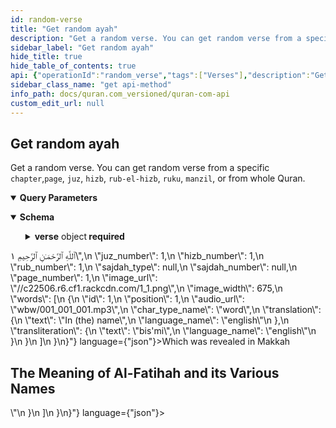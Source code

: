 ```yaml
---
id: random-verse
title: "Get random ayah"
description: "Get a random verse. You can get random verse from a specific `chapter`,`page`, `juz`, `hizb`, `rub-el-hizb`, `ruku`, `manzil`, or from whole Quran."
sidebar_label: "Get random ayah"
hide_title: true
hide_table_of_contents: true
api: {"operationId":"random_verse","tags":["Verses"],"description":"Get a random verse. You can get random verse from a specific `chapter`,`page`, `juz`, `hizb`, `rub-el-hizb`, `ruku`, `manzil`, or from whole Quran.","parameters":[{"name":"language","in":"query","description":"Language to fetch word translation in specific language.","schema":{"type":"string","default":"en"}},{"name":"words","in":"query","description":"Include words of each ayah? \n\n0 or false will not include words.\n\n1 or true will include the words.","schema":{"type":"string","enum":[true,false],"default":true}},{"name":"translations","in":"query","description":"comma separated ids of translations to load for each ayah.","schema":{"type":"string"}},{"name":"audio","in":"query","description":"Id of recitation if you want to load audio of each ayah.","schema":{"type":"integer"}},{"name":"tafsirs","in":"query","description":"Comma separated ids of tafisrs to load for each ayah if you want to load tafisrs.","schema":{"type":"string"}},{"name":"word_fields","in":"query","description":"Comma separated list of word fields if you want to add more fields for each word. ","schema":{"type":"string"}},{"name":"translation_fields","in":"query","description":"Comma separated list of translation fields if you want to add more fields for each translation. ","schema":{"type":"string"}},{"name":"fields","in":"query","description":"comma separated  list of ayah fields.","schema":{"type":"string"}}],"responses":{"200":{"description":"","content":{"application/json":{"schema":{"type":"object","properties":{"verse":{"title":"Verse","type":"object","properties":{"id":{"type":"integer"},"chapter_id":{"type":"integer","description":"Chapter number of this verse"},"verse_number":{"type":"integer"},"verse_key":{"type":"string","description":"key of the verse, key is generated using chapter number and ayah number. e.g 1:1 is first ayah of first surah."},"verse_index":{"type":"integer"},"text_uthmani":{"type":"string","description":"Ayah text in Uthmani Script.\n\nUthmani script is an old-fashion script used by the third Caliph, Uthman, to produce the first standard quran manuscript."},"text_uthmani_simple":{"type":"string","description":"Uthmani script diacritic marks "},"text_imlaei":{"type":"string","description":"Ayah text in Imla'ei script.\n\nImla'ei script, is the modern Arabic writing style which is currently in use."},"text_imlaei_simple":{"type":"string"},"text_indopak":{"type":"string"},"text_uthmani_tajweed":{"type":"string"},"juz_number":{"type":"integer"},"hizb_number":{"type":"integer"},"rub_number":{"type":"integer"},"sajdah_type":{"nullable":true},"sajdah_number":{"nullable":true},"page_number":{"type":"integer","description":"page_number is deperacted, please use `v1_page` instead.","minimum":1,"maximum":604},"image_url":{"type":"string"},"image_width":{"type":"integer"},"words":{"type":"array","items":{"title":"Word","type":"object","properties":{"id":{"type":"integer"},"position":{"type":"integer","description":"Word position within ayah"},"text_uthmani":{"type":"string","description":"Word text in Uthmanic script"},"text_indopak":{"type":"string"},"text_imlaei":{"type":"string","description":"Word text in simple/Imlaei script"},"verse_key":{"type":"string"},"page_number":{"type":"integer","description":"page_number is deperacted, please use `v1_page` instead.","minimum":1,"maximum":604},"line_number":{"type":"integer","description":"Line number in the Muhsaf for this word"},"audio_url":{"type":"string"},"location":{"type":"string"},"char_type_name":{"type":"string"},"code_v1":{"type":"string","description":"glyph code that you can use to render the word using QCF  v1 font."},"code_v2":{"type":"string","description":"glyph code that you can use to render the word using QCF  v2 font."},"translation":{"type":"object","properties":{"text":{"type":"string"},"language_name":{"type":"string"}}},"transliteration":{"type":"object","properties":{"text":{"type":"string"},"language_name":{"type":"string"}}},"v1_page":{"type":"integer","description":"Madani Muhsaf Page number for v1 font. If `v1_page` value is 2, that means you'll use page 2 font file to render this word using v1 glyph codes.","minimum":1,"maximum":604},"v2_page":{"type":"integer","description":"Madani Muhsaf Page number for v2 font. If `v2_page` value is 2, that means you'll use page 2 font file to render this ayah using v2 glyph codes.","minimum":1,"maximum":604}},"required":["position","audio_url","char_type_name","translation","transliteration"],"example":{"id":1,"position":1,"text_uthmani":"بِسْمِ","text_indopak":"بِسۡمِ","text_imlaei":"بِسْمِ","verse_key":"1:1","page_number":1,"line_number":2,"audio_url":"wbw/001_001_001.mp3","location":"1:1:1","char_type_name":"word","code_v1":"&#xfb51;","translation":{"text":"In (the) name","language_name":"english"},"transliteration":{"text":"bis'mi","language_name":"english"}}}},"audio":{"title":"AudioFile","type":"object","properties":{"url":{"type":"string"},"duration":{"type":"number"},"format":{"type":"string"},"segments":{"type":"array","items":{}}},"example":{"url":"https://verses.quran.foundation/AbdulBaset/Mujawwad/mp3/001001.mp3","duration":6,"format":"mp3","segments":[[[0,120,-1],[120,420,0],[540,810,1],[1350,1006,2],[2356,2454,3],[4810,390,-1]]]}},"translations":{"type":"array","items":{"title":"Translation","type":"object","properties":{"resource_id":{"type":"integer"},"resource_name":{"type":"string"},"id":{"type":"integer"},"text":{"type":"string","description":"Text of the translation, text could have HTML tags for formatting and footnotes. "},"verse_id":{"type":"integer"},"language_id":{"type":"integer"},"language_name":{"type":"string"},"verse_key":{"type":"string"},"chapter_id":{"type":"integer"},"verse_number":{"type":"integer"},"juz_number":{"type":"integer"},"hizb_number":{"type":"integer"},"rub_number":{"type":"integer"},"page_number":{"type":"integer"}},"required":["resource_id","text"],"example":{"resource_id":131,"resource_name":"Dr. Mustafa Khattab, the Clear Quran","id":903958,"text":"In the Name of Allah—the Most Compassionate, Most Merciful.","verse_id":1,"language_id":38,"language_name":"english","verse_key":"1:1","chapter_id":1,"verse_number":1,"juz_number":1,"hizb_number":1,"rub_number":1,"page_number":1}}},"code_v1":{"type":"string","description":"Glyphs codes for QCF v1 fonts"},"code_v2":{"type":"string","description":"Glyphs codes for QCF v2 fonts"},"v1_page":{"type":"integer","description":"Madani Muhsaf Page number for v1 font. If `v1_page` value is 2, that means you'll use page 2 font file to render this ayah using v1 glyph codes.","minimum":1,"maximum":604},"v2_page":{"type":"integer","description":"Madani Muhsaf Page number for v2 font. If `v2_page` value is 2, that means you'll use page 2 font file to render this ayah using v2 glyph codes.","minimum":1,"maximum":604}},"required":["id","verse_number","verse_key","juz_number","hizb_number","rub_number","sajdah_type","sajdah_number","page_number"],"example":{"id":1,"chapter_id":1,"verse_number":1,"verse_key":"1:1","verse_index":1,"text_uthmani":"بِسْمِ ٱللَّهِ ٱلرَّحْمَـٰنِ ٱلرَّحِيمِ","text_uthmani_simple":"بسم الله الرحمن الرحيم","text_imlaei":"بِسْمِ اللَّهِ الرَّحْمَٰنِ الرَّحِيمِ","text_imlaei_simple":"بسم الله الرحمن الرحيم","text_indopak":"بِسۡمِ اللهِ الرَّحۡمٰنِ الرَّحِيۡمِ","text_uthmani_tajweed":"بِسْمِ <tajweed class=ham_wasl>ٱ</tajweed>للَّهِ <tajweed class=ham_wasl>ٱ</tajweed><tajweed class=laam_shamsiyah>ل</tajweed>رَّحْمَ<tajweed class=madda_normal>ـٰ</tajweed>نِ <tajweed class=ham_wasl>ٱ</tajweed><tajweed class=laam_shamsiyah>ل</tajweed>رَّح<tajweed class=madda_permissible>ِي</tajweed>مِ <span class=end>١</span>","juz_number":1,"hizb_number":1,"rub_number":1,"sajdah_type":null,"sajdah_number":null,"page_number":1,"image_url":"//c22506.r6.cf1.rackcdn.com/1_1.png","image_width":675,"words":[{"id":1,"position":1,"audio_url":"wbw/001_001_001.mp3","char_type_name":"word","translation":{"text":"In (the) name","language_name":"english"},"transliteration":{"text":"bis'mi","language_name":"english"}}]}}},"required":["verse"]},"examples":{"response":{"value":{"verse":{"id":1,"verse_number":1,"page_number":1,"verse_key":"1:1","juz_number":1,"hizb_number":1,"rub_el_hizb_number":1,"sajdah_type":null,"sajdah_number":null,"words":[{"id":1,"position":1,"audio_url":"wbw/001_001_001.mp3","char_type_name":"word","line_number":2,"page_number":1,"code_v1":"&#xfb51;","translation":{"text":"In (the) name","language_name":"english"},"transliteration":{"text":"bis'mi","language_name":"english"}}],"translations":[{"resource_id":131,"text":"In the Name of Allah—the Most Compassionate, Most Merciful."}],"tafsirs":[{"id":82641,"language_name":"english","name":"Tafsir Ibn Kathir","text":"<h2 class=\"title\">Which was revealed in Makkah</h2><h2 class=\"title\">The Meaning of Al-Fatihah and its Various Names</h2>"}]}}}}}}}},"method":"get","path":"/verses/random","servers":[{"url":"https://content-api.quran.foundation/api/v4"}],"info":{"version":"v4","title":"Quran.Foundation API","description":" Documentation of Quran.Foundation v4 API"},"postman":{"name":"Get random ayah","description":{"content":"Get a random verse. You can get random verse from a specific `chapter`,`page`, `juz`, `hizb`, `rub-el-hizb`, `ruku`, `manzil`, or from whole Quran.","type":"text/plain"},"url":{"path":["verses","random"],"host":["{{baseUrl}}"],"query":[{"disabled":false,"description":{"content":"Language to fetch word translation in specific language.","type":"text/plain"},"key":"language","value":""},{"disabled":false,"description":{"content":"Include words of each ayah? \n\n0 or false will not include words.\n\n1 or true will include the words.","type":"text/plain"},"key":"words","value":""},{"disabled":false,"description":{"content":"comma separated ids of translations to load for each ayah.","type":"text/plain"},"key":"translations","value":""},{"disabled":false,"description":{"content":"Id of recitation if you want to load audio of each ayah.","type":"text/plain"},"key":"audio","value":""},{"disabled":false,"description":{"content":"Comma separated ids of tafisrs to load for each ayah if you want to load tafisrs.","type":"text/plain"},"key":"tafsirs","value":""},{"disabled":false,"description":{"content":"Comma separated list of word fields if you want to add more fields for each word. ","type":"text/plain"},"key":"word_fields","value":""},{"disabled":false,"description":{"content":"Comma separated list of translation fields if you want to add more fields for each translation. ","type":"text/plain"},"key":"translation_fields","value":""},{"disabled":false,"description":{"content":"comma separated  list of ayah fields.","type":"text/plain"},"key":"fields","value":""}],"variable":[]},"header":[{"key":"Accept","value":"application/json"}],"method":"GET"}}
sidebar_class_name: "get api-method"
info_path: docs/quran.com_versioned/quran-com-api
custom_edit_url: null
---
```



## Get random ayah



Get a random verse. You can get random verse from a specific `chapter`,`page`, `juz`, `hizb`, `rub-el-hizb`, `ruku`, `manzil`, or from whole Quran.

<details style={{"marginBottom":"1rem"}} data-collapsed={false} open={true}><summary style={{}}><strong>Query Parameters</strong></summary><div><ul><ParamsItem className={"paramsItem"} param={{"name":"language","in":"query","description":"Language to fetch word translation in specific language.","schema":{"type":"string","default":"en"}}}></ParamsItem><ParamsItem className={"paramsItem"} param={{"name":"words","in":"query","description":"Include words of each ayah? \n\n0 or false will not include words.\n\n1 or true will include the words.","schema":{"type":"string","enum":[true,false],"default":true}}}></ParamsItem><ParamsItem className={"paramsItem"} param={{"name":"translations","in":"query","description":"comma separated ids of translations to load for each ayah.","schema":{"type":"string"}}}></ParamsItem><ParamsItem className={"paramsItem"} param={{"name":"audio","in":"query","description":"Id of recitation if you want to load audio of each ayah.","schema":{"type":"integer"}}}></ParamsItem><ParamsItem className={"paramsItem"} param={{"name":"tafsirs","in":"query","description":"Comma separated ids of tafisrs to load for each ayah if you want to load tafisrs.","schema":{"type":"string"}}}></ParamsItem><ParamsItem className={"paramsItem"} param={{"name":"word_fields","in":"query","description":"Comma separated list of word fields if you want to add more fields for each word. ","schema":{"type":"string"}}}></ParamsItem><ParamsItem className={"paramsItem"} param={{"name":"translation_fields","in":"query","description":"Comma separated list of translation fields if you want to add more fields for each translation. ","schema":{"type":"string"}}}></ParamsItem><ParamsItem className={"paramsItem"} param={{"name":"fields","in":"query","description":"comma separated  list of ayah fields.","schema":{"type":"string"}}}></ParamsItem></ul></div></details><div><ApiTabs><TabItem label={"200"} value={"200"}><div></div><div><MimeTabs schemaType={"response"}><TabItem label={"application/json"} value={"application/json"}><SchemaTabs><TabItem label={"Schema"} value={"Schema"}><details style={{}} data-collapsed={false} open={true}><summary style={{"textAlign":"left"}}><strong>Schema</strong></summary><div style={{"textAlign":"left","marginLeft":"1rem"}}></div><ul style={{"marginLeft":"1rem"}}><SchemaItem collapsible={true} className={"schemaItem"}><details style={{}}><summary style={{}}><strong>verse</strong><span style={{"opacity":"0.6"}}> object</span><strong style={{"fontSize":"var(--ifm-code-font-size)","color":"var(--openapi-required)"}}> required</strong></summary><div style={{"marginLeft":"1rem"}}><SchemaItem collapsible={false} name={"id"} required={true} schemaName={"integer"} qualifierMessage={undefined} schema={{"type":"integer"}}></SchemaItem><SchemaItem collapsible={false} name={"chapter_id"} required={false} schemaName={"integer"} qualifierMessage={undefined} schema={{"type":"integer","description":"Chapter number of this verse"}}></SchemaItem><SchemaItem collapsible={false} name={"verse_number"} required={true} schemaName={"integer"} qualifierMessage={undefined} schema={{"type":"integer"}}></SchemaItem><SchemaItem collapsible={false} name={"verse_key"} required={true} schemaName={"string"} qualifierMessage={undefined} schema={{"type":"string","description":"key of the verse, key is generated using chapter number and ayah number. e.g 1:1 is first ayah of first surah."}}></SchemaItem><SchemaItem collapsible={false} name={"verse_index"} required={false} schemaName={"integer"} qualifierMessage={undefined} schema={{"type":"integer"}}></SchemaItem><SchemaItem collapsible={false} name={"text_uthmani"} required={false} schemaName={"string"} qualifierMessage={undefined} schema={{"type":"string","description":"Ayah text in Uthmani Script.\n\nUthmani script is an old-fashion script used by the third Caliph, Uthman, to produce the first standard quran manuscript."}}></SchemaItem><SchemaItem collapsible={false} name={"text_uthmani_simple"} required={false} schemaName={"string"} qualifierMessage={undefined} schema={{"type":"string","description":"Uthmani script diacritic marks "}}></SchemaItem><SchemaItem collapsible={false} name={"text_imlaei"} required={false} schemaName={"string"} qualifierMessage={undefined} schema={{"type":"string","description":"Ayah text in Imla'ei script.\n\nImla'ei script, is the modern Arabic writing style which is currently in use."}}></SchemaItem><SchemaItem collapsible={false} name={"text_imlaei_simple"} required={false} schemaName={"string"} qualifierMessage={undefined} schema={{"type":"string"}}></SchemaItem><SchemaItem collapsible={false} name={"text_indopak"} required={false} schemaName={"string"} qualifierMessage={undefined} schema={{"type":"string"}}></SchemaItem><SchemaItem collapsible={false} name={"text_uthmani_tajweed"} required={false} schemaName={"string"} qualifierMessage={undefined} schema={{"type":"string"}}></SchemaItem><SchemaItem collapsible={false} name={"juz_number"} required={true} schemaName={"integer"} qualifierMessage={undefined} schema={{"type":"integer"}}></SchemaItem><SchemaItem collapsible={false} name={"hizb_number"} required={true} schemaName={"integer"} qualifierMessage={undefined} schema={{"type":"integer"}}></SchemaItem><SchemaItem collapsible={false} name={"rub_number"} required={true} schemaName={"integer"} qualifierMessage={undefined} schema={{"type":"integer"}}></SchemaItem><SchemaItem collapsible={false} name={"sajdah_type"} required={true} schemaName={""} qualifierMessage={undefined} schema={{"nullable":true}}></SchemaItem><SchemaItem collapsible={false} name={"sajdah_number"} required={true} schemaName={""} qualifierMessage={undefined} schema={{"nullable":true}}></SchemaItem><SchemaItem collapsible={false} name={"page_number"} required={true} schemaName={"integer"} qualifierMessage={"**Possible values:** `>= 1` and `<= 604`"} schema={{"type":"integer","description":"page_number is deperacted, please use `v1_page` instead.","minimum":1,"maximum":604}}></SchemaItem><SchemaItem collapsible={false} name={"image_url"} required={false} schemaName={"string"} qualifierMessage={undefined} schema={{"type":"string"}}></SchemaItem><SchemaItem collapsible={false} name={"image_width"} required={false} schemaName={"integer"} qualifierMessage={undefined} schema={{"type":"integer"}}></SchemaItem><SchemaItem collapsible={true} className={"schemaItem"}><details style={{}}><summary style={{}}><strong>words</strong><span style={{"opacity":"0.6"}}> object[]</span></summary><div style={{"marginLeft":"1rem"}}><li><div style={{"fontSize":"var(--ifm-code-font-size)","opacity":"0.6","marginLeft":"-.5rem","paddingBottom":".5rem"}}>Array [</div></li><SchemaItem collapsible={false} name={"id"} required={false} schemaName={"integer"} qualifierMessage={undefined} schema={{"type":"integer"}}></SchemaItem><SchemaItem collapsible={false} name={"position"} required={true} schemaName={"integer"} qualifierMessage={undefined} schema={{"type":"integer","description":"Word position within ayah"}}></SchemaItem><SchemaItem collapsible={false} name={"text_uthmani"} required={false} schemaName={"string"} qualifierMessage={undefined} schema={{"type":"string","description":"Word text in Uthmanic script"}}></SchemaItem><SchemaItem collapsible={false} name={"text_indopak"} required={false} schemaName={"string"} qualifierMessage={undefined} schema={{"type":"string"}}></SchemaItem><SchemaItem collapsible={false} name={"text_imlaei"} required={false} schemaName={"string"} qualifierMessage={undefined} schema={{"type":"string","description":"Word text in simple/Imlaei script"}}></SchemaItem><SchemaItem collapsible={false} name={"verse_key"} required={false} schemaName={"string"} qualifierMessage={undefined} schema={{"type":"string"}}></SchemaItem><SchemaItem collapsible={false} name={"page_number"} required={false} schemaName={"integer"} qualifierMessage={"**Possible values:** `>= 1` and `<= 604`"} schema={{"type":"integer","description":"page_number is deperacted, please use `v1_page` instead.","minimum":1,"maximum":604}}></SchemaItem><SchemaItem collapsible={false} name={"line_number"} required={false} schemaName={"integer"} qualifierMessage={undefined} schema={{"type":"integer","description":"Line number in the Muhsaf for this word"}}></SchemaItem><SchemaItem collapsible={false} name={"audio_url"} required={true} schemaName={"string"} qualifierMessage={undefined} schema={{"type":"string"}}></SchemaItem><SchemaItem collapsible={false} name={"location"} required={false} schemaName={"string"} qualifierMessage={undefined} schema={{"type":"string"}}></SchemaItem><SchemaItem collapsible={false} name={"char_type_name"} required={true} schemaName={"string"} qualifierMessage={undefined} schema={{"type":"string"}}></SchemaItem><SchemaItem collapsible={false} name={"code_v1"} required={false} schemaName={"string"} qualifierMessage={undefined} schema={{"type":"string","description":"glyph code that you can use to render the word using QCF  v1 font."}}></SchemaItem><SchemaItem collapsible={false} name={"code_v2"} required={false} schemaName={"string"} qualifierMessage={undefined} schema={{"type":"string","description":"glyph code that you can use to render the word using QCF  v2 font."}}></SchemaItem><SchemaItem collapsible={true} className={"schemaItem"}><details style={{}}><summary style={{}}><strong>translation</strong><span style={{"opacity":"0.6"}}> object</span><strong style={{"fontSize":"var(--ifm-code-font-size)","color":"var(--openapi-required)"}}> required</strong></summary><div style={{"marginLeft":"1rem"}}><SchemaItem collapsible={false} name={"text"} required={false} schemaName={"string"} qualifierMessage={undefined} schema={{"type":"string"}}></SchemaItem><SchemaItem collapsible={false} name={"language_name"} required={false} schemaName={"string"} qualifierMessage={undefined} schema={{"type":"string"}}></SchemaItem></div></details></SchemaItem><SchemaItem collapsible={true} className={"schemaItem"}><details style={{}}><summary style={{}}><strong>transliteration</strong><span style={{"opacity":"0.6"}}> object</span><strong style={{"fontSize":"var(--ifm-code-font-size)","color":"var(--openapi-required)"}}> required</strong></summary><div style={{"marginLeft":"1rem"}}><SchemaItem collapsible={false} name={"text"} required={false} schemaName={"string"} qualifierMessage={undefined} schema={{"type":"string"}}></SchemaItem><SchemaItem collapsible={false} name={"language_name"} required={false} schemaName={"string"} qualifierMessage={undefined} schema={{"type":"string"}}></SchemaItem></div></details></SchemaItem><SchemaItem collapsible={false} name={"v1_page"} required={false} schemaName={"integer"} qualifierMessage={"**Possible values:** `>= 1` and `<= 604`"} schema={{"type":"integer","description":"Madani Muhsaf Page number for v1 font. If `v1_page` value is 2, that means you'll use page 2 font file to render this word using v1 glyph codes.","minimum":1,"maximum":604}}></SchemaItem><SchemaItem collapsible={false} name={"v2_page"} required={false} schemaName={"integer"} qualifierMessage={"**Possible values:** `>= 1` and `<= 604`"} schema={{"type":"integer","description":"Madani Muhsaf Page number for v2 font. If `v2_page` value is 2, that means you'll use page 2 font file to render this ayah using v2 glyph codes.","minimum":1,"maximum":604}}></SchemaItem><li><div style={{"fontSize":"var(--ifm-code-font-size)","opacity":"0.6","marginLeft":"-.5rem"}}>]</div></li></div></details></SchemaItem><SchemaItem collapsible={true} className={"schemaItem"}><details style={{}}><summary style={{}}><strong>audio</strong><span style={{"opacity":"0.6"}}> object</span></summary><div style={{"marginLeft":"1rem"}}><SchemaItem collapsible={false} name={"url"} required={false} schemaName={"string"} qualifierMessage={undefined} schema={{"type":"string"}}></SchemaItem><SchemaItem collapsible={false} name={"duration"} required={false} schemaName={"number"} qualifierMessage={undefined} schema={{"type":"number"}}></SchemaItem><SchemaItem collapsible={false} name={"format"} required={false} schemaName={"string"} qualifierMessage={undefined} schema={{"type":"string"}}></SchemaItem><SchemaItem collapsible={false} name={"segments"} required={false} schemaName={"undefined[]"} qualifierMessage={undefined} schema={{"type":"array","items":{}}}></SchemaItem></div></details></SchemaItem><SchemaItem collapsible={true} className={"schemaItem"}><details style={{}}><summary style={{}}><strong>translations</strong><span style={{"opacity":"0.6"}}> object[]</span></summary><div style={{"marginLeft":"1rem"}}><li><div style={{"fontSize":"var(--ifm-code-font-size)","opacity":"0.6","marginLeft":"-.5rem","paddingBottom":".5rem"}}>Array [</div></li><SchemaItem collapsible={false} name={"resource_id"} required={true} schemaName={"integer"} qualifierMessage={undefined} schema={{"type":"integer"}}></SchemaItem><SchemaItem collapsible={false} name={"resource_name"} required={false} schemaName={"string"} qualifierMessage={undefined} schema={{"type":"string"}}></SchemaItem><SchemaItem collapsible={false} name={"id"} required={false} schemaName={"integer"} qualifierMessage={undefined} schema={{"type":"integer"}}></SchemaItem><SchemaItem collapsible={false} name={"text"} required={true} schemaName={"string"} qualifierMessage={undefined} schema={{"type":"string","description":"Text of the translation, text could have HTML tags for formatting and footnotes. "}}></SchemaItem><SchemaItem collapsible={false} name={"verse_id"} required={false} schemaName={"integer"} qualifierMessage={undefined} schema={{"type":"integer"}}></SchemaItem><SchemaItem collapsible={false} name={"language_id"} required={false} schemaName={"integer"} qualifierMessage={undefined} schema={{"type":"integer"}}></SchemaItem><SchemaItem collapsible={false} name={"language_name"} required={false} schemaName={"string"} qualifierMessage={undefined} schema={{"type":"string"}}></SchemaItem><SchemaItem collapsible={false} name={"verse_key"} required={false} schemaName={"string"} qualifierMessage={undefined} schema={{"type":"string"}}></SchemaItem><SchemaItem collapsible={false} name={"chapter_id"} required={false} schemaName={"integer"} qualifierMessage={undefined} schema={{"type":"integer"}}></SchemaItem><SchemaItem collapsible={false} name={"verse_number"} required={false} schemaName={"integer"} qualifierMessage={undefined} schema={{"type":"integer"}}></SchemaItem><SchemaItem collapsible={false} name={"juz_number"} required={false} schemaName={"integer"} qualifierMessage={undefined} schema={{"type":"integer"}}></SchemaItem><SchemaItem collapsible={false} name={"hizb_number"} required={false} schemaName={"integer"} qualifierMessage={undefined} schema={{"type":"integer"}}></SchemaItem><SchemaItem collapsible={false} name={"rub_number"} required={false} schemaName={"integer"} qualifierMessage={undefined} schema={{"type":"integer"}}></SchemaItem><SchemaItem collapsible={false} name={"page_number"} required={false} schemaName={"integer"} qualifierMessage={undefined} schema={{"type":"integer"}}></SchemaItem><li><div style={{"fontSize":"var(--ifm-code-font-size)","opacity":"0.6","marginLeft":"-.5rem"}}>]</div></li></div></details></SchemaItem><SchemaItem collapsible={false} name={"code_v1"} required={false} schemaName={"string"} qualifierMessage={undefined} schema={{"type":"string","description":"Glyphs codes for QCF v1 fonts"}}></SchemaItem><SchemaItem collapsible={false} name={"code_v2"} required={false} schemaName={"string"} qualifierMessage={undefined} schema={{"type":"string","description":"Glyphs codes for QCF v2 fonts"}}></SchemaItem><SchemaItem collapsible={false} name={"v1_page"} required={false} schemaName={"integer"} qualifierMessage={"**Possible values:** `>= 1` and `<= 604`"} schema={{"type":"integer","description":"Madani Muhsaf Page number for v1 font. If `v1_page` value is 2, that means you'll use page 2 font file to render this ayah using v1 glyph codes.","minimum":1,"maximum":604}}></SchemaItem><SchemaItem collapsible={false} name={"v2_page"} required={false} schemaName={"integer"} qualifierMessage={"**Possible values:** `>= 1` and `<= 604`"} schema={{"type":"integer","description":"Madani Muhsaf Page number for v2 font. If `v2_page` value is 2, that means you'll use page 2 font file to render this ayah using v2 glyph codes.","minimum":1,"maximum":604}}></SchemaItem></div></details></SchemaItem></ul></details></TabItem><TabItem label={"Example (from schema)"} value={"Example (from schema)"}><ResponseSamples responseExample={"{\n  \"verse\": {\n    \"id\": 1,\n    \"chapter_id\": 1,\n    \"verse_number\": 1,\n    \"verse_key\": \"1:1\",\n    \"verse_index\": 1,\n    \"text_uthmani\": \"بِسْمِ ٱللَّهِ ٱلرَّحْمَـٰنِ ٱلرَّحِيمِ\",\n    \"text_uthmani_simple\": \"بسم الله الرحمن الرحيم\",\n    \"text_imlaei\": \"بِسْمِ اللَّهِ الرَّحْمَٰنِ الرَّحِيمِ\",\n    \"text_imlaei_simple\": \"بسم الله الرحمن الرحيم\",\n    \"text_indopak\": \"بِسۡمِ اللهِ الرَّحۡمٰنِ الرَّحِيۡمِ\",\n    \"text_uthmani_tajweed\": \"بِسْمِ <tajweed class=ham_wasl>ٱ</tajweed>للَّهِ <tajweed class=ham_wasl>ٱ</tajweed><tajweed class=laam_shamsiyah>ل</tajweed>رَّحْمَ<tajweed class=madda_normal>ـٰ</tajweed>نِ <tajweed class=ham_wasl>ٱ</tajweed><tajweed class=laam_shamsiyah>ل</tajweed>رَّح<tajweed class=madda_permissible>ِي</tajweed>مِ <span class=end>١</span>\",\n    \"juz_number\": 1,\n    \"hizb_number\": 1,\n    \"rub_number\": 1,\n    \"sajdah_type\": null,\n    \"sajdah_number\": null,\n    \"page_number\": 1,\n    \"image_url\": \"//c22506.r6.cf1.rackcdn.com/1_1.png\",\n    \"image_width\": 675,\n    \"words\": [\n      {\n        \"id\": 1,\n        \"position\": 1,\n        \"audio_url\": \"wbw/001_001_001.mp3\",\n        \"char_type_name\": \"word\",\n        \"translation\": {\n          \"text\": \"In (the) name\",\n          \"language_name\": \"english\"\n        },\n        \"transliteration\": {\n          \"text\": \"bis'mi\",\n          \"language_name\": \"english\"\n        }\n      }\n    ]\n  }\n}"} language={"json"}></ResponseSamples></TabItem><TabItem label={"response"} value={"response"}><ResponseSamples responseExample={"{\n  \"verse\": {\n    \"id\": 1,\n    \"verse_number\": 1,\n    \"page_number\": 1,\n    \"verse_key\": \"1:1\",\n    \"juz_number\": 1,\n    \"hizb_number\": 1,\n    \"rub_el_hizb_number\": 1,\n    \"sajdah_type\": null,\n    \"sajdah_number\": null,\n    \"words\": [\n      {\n        \"id\": 1,\n        \"position\": 1,\n        \"audio_url\": \"wbw/001_001_001.mp3\",\n        \"char_type_name\": \"word\",\n        \"line_number\": 2,\n        \"page_number\": 1,\n        \"code_v1\": \"&#xfb51;\",\n        \"translation\": {\n          \"text\": \"In (the) name\",\n          \"language_name\": \"english\"\n        },\n        \"transliteration\": {\n          \"text\": \"bis'mi\",\n          \"language_name\": \"english\"\n        }\n      }\n    ],\n    \"translations\": [\n      {\n        \"resource_id\": 131,\n        \"text\": \"In the Name of Allah—the Most Compassionate, Most Merciful.\"\n      }\n    ],\n    \"tafsirs\": [\n      {\n        \"id\": 82641,\n        \"language_name\": \"english\",\n        \"name\": \"Tafsir Ibn Kathir\",\n        \"text\": \"<h2 class=\\\"title\\\">Which was revealed in Makkah</h2><h2 class=\\\"title\\\">The Meaning of Al-Fatihah and its Various Names</h2>\"\n      }\n    ]\n  }\n}"} language={"json"}></ResponseSamples></TabItem></SchemaTabs></TabItem></MimeTabs></div></TabItem></ApiTabs></div>
